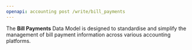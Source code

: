 ```yaml
---
openapi: accounting post /write/bill_payments
---
```


The **Bill Payments** Data Model is designed to standardise and simplify the management of bill payment information across various accounting platforms.

